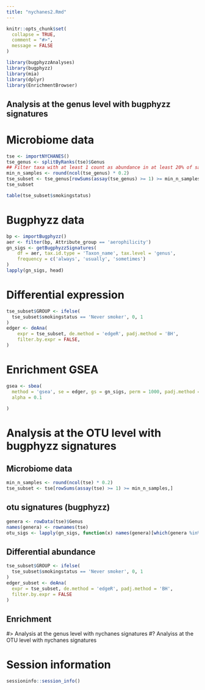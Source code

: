 ```yaml
---
title: "nychanes2.Rmd"
---
```


```r
knitr::opts_chunk$set(
  collapse = TRUE,
  comment = "#>",
  message = FALSE
)
```

```r
library(bugphyzzAnalyses)
library(bugphyzz)
library(mia)
library(dplyr)
library(EnrichmentBrowser)
```

## Analysis at the genus level with bugphyzz signatures

# Microbiome data

```r
tse <- importNYCHANES()
tse_genus <- splitByRanks(tse)$Genus
## Filter taxa with at least 1 count as abundance in at least 20% of samples
min_n_samples <- round(ncol(tse_genus) * 0.2)
tse_subset <- tse_genus[rowSums(assay(tse_genus) >= 1) >= min_n_samples,]
tse_subset
```

```r
table(tse_subset$smokingstatus)
```

# Bugphyzz data

```r
bp <- importBugphyzz()
aer <- filter(bp, Attribute_group == 'aerophilicity')
gn_sigs <- getBugphyzzSignatures(
    df = aer, tax.id.type = 'Taxon_name', tax.level = 'genus', 
    frequency = c('always', 'usually', 'sometimes')
)
lapply(gn_sigs, head)
```

# Differential expression


```r
tse_subset$GROUP <- ifelse(
  tse_subset$smokingstatus == 'Never smoker', 0, 1
)
edger <- deAna(
    expr = tse_subset, de.method = 'edgeR', padj.method = 'BH', 
    filter.by.expr = FALSE, 
)
```


# Enrichment GSEA

```r
gsea <- sbea(
  method = 'gsea', se = edger, gs = gn_sigs, perm = 1000, padj.method = 'BH',
  alpha = 0.1
  
)
```

# Analysis at the OTU level with bugphyzz signatures

## Microbiome data

```r
min_n_samples <- round(ncol(tse) * 0.2)
tse_subset <- tse[rowSums(assay(tse) >= 1) >= min_n_samples,]
```

## otu signatures (bugphyzz)

```r
genera <- rowData(tse)$Genus 
names(genera) <- rownames(tse)
otu_sigs <- lapply(gn_sigs, function(x) names(genera)[which(genera %in% x)])
```


## Differential abundance

```r
tse_subset$GROUP <- ifelse(
  tse_subset$smokingstatus == 'Never smoker', 0, 1
)
edger_subset <- deAna(
  expr = tse_subset, de.method = 'edgeR', padj.method = 'BH', 
  filter.by.expr = FALSE
)

```

## Enrichment 




#> Analysis at the genus level with nychanes signatures
#? Analyiss at the OTU level with nychanes signatures



# Session information

```r
sessioninfo::session_info()
```


